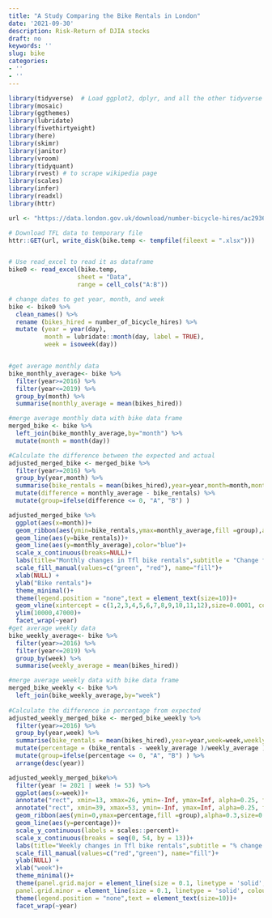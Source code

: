 ```yaml
---
title: "A Study Comparing the Bike Rentals in London"
date: '2021-09-30'
description: Risk-Return of DJIA stocks
draft: no
keywords: ''
slug: bike
categories:
- ''
- ''
---
```

  
  
  
```r
library(tidyverse)  # Load ggplot2, dplyr, and all the other tidyverse packages
library(mosaic)
library(ggthemes)
library(lubridate)
library(fivethirtyeight)
library(here)
library(skimr)
library(janitor)
library(vroom)
library(tidyquant)
library(rvest) # to scrape wikipedia page
library(scales)
library(infer)
library(readxl)
library(httr)
```

  
```r

url <- "https://data.london.gov.uk/download/number-bicycle-hires/ac29363e-e0cb-47cc-a97a-e216d900a6b0/tfl-daily-cycle-hires.xlsx"

# Download TFL data to temporary file
httr::GET(url, write_disk(bike.temp <- tempfile(fileext = ".xlsx")))


# Use read_excel to read it as dataframe
bike0 <- read_excel(bike.temp,
                   sheet = "Data",
                   range = cell_cols("A:B"))

# change dates to get year, month, and week
bike <- bike0 %>% 
  clean_names() %>% 
  rename (bikes_hired = number_of_bicycle_hires) %>% 
  mutate (year = year(day),
          month = lubridate::month(day, label = TRUE),
          week = isoweek(day))


#get average monthly data
bike_monthly_average<- bike %>% 
  filter(year>=2016) %>%
  filter(year<=2019) %>% 
  group_by(month) %>% 
  summarise(monthly_average = mean(bikes_hired))

#merge average monthly data with bike data frame
merged_bike <- bike %>% 
  left_join(bike_monthly_average,by="month") %>% 
  mutate(month = month(day))

#Calculate the difference between the expected and actual
adjusted_merged_bike <- merged_bike %>% 
  filter(year>=2016) %>%
  group_by(year,month) %>% 
  summarise(bike_rentals = mean(bikes_hired),year=year,month=month,monthly_average=monthly_average) %>% 
  mutate(difference = monthly_average - bike_rentals) %>% 
  mutate(group=ifelse(difference <= 0, "A", "B") )

adjusted_merged_bike %>% 
  ggplot(aes(x=month))+
  geom_ribbon(aes(ymin=bike_rentals,ymax=monthly_average,fill =group),alpha=0.3,size=0.2)+
  geom_line(aes(y=bike_rentals))+
  geom_line(aes(y=monthly_average),color="blue")+
  scale_x_continuous(breaks=NULL)+
  labs(title="Monthly changes in Tfl bike rentals",subtitle = "Change from monthly average shown in \nblue and calculated between 2016-2019",caption = "Source: Tfl, London Data Store")+
  scale_fill_manual(values=c("green", "red"), name="fill")+
  xlab(NULL) +
  ylab("Bike rentals")+
  theme_minimal()+
  theme(legend.position = "none",text = element_text(size=10))+
  geom_vline(xintercept = c(1,2,3,4,5,6,7,8,9,10,11,12),size=0.0001, color="gray")+
  ylim(10000,47000)+
  facet_wrap(~year)
#get average weekly data
bike_weekly_average<- bike %>% 
  filter(year>=2016) %>%
  filter(year<=2019) %>% 
  group_by(week) %>% 
  summarise(weekly_average = mean(bikes_hired))

#merge average weekly data with bike data frame
merged_bike_weekly <- bike %>% 
  left_join(bike_weekly_average,by="week")
  
#Calculate the difference in percentage from expected
adjusted_weekly_merged_bike <- merged_bike_weekly %>% 
  filter(year>=2016) %>%
  group_by(year,week) %>% 
  summarise(bike_rentals = mean(bikes_hired),year=year,week=week,weekly_average=weekly_average,) %>%
  mutate(percentage = (bike_rentals - weekly_average )/weekly_average )%>% 
  mutate(group=ifelse(percentage <= 0, "A", "B") ) %>% 
  arrange(desc(year))

adjusted_weekly_merged_bike%>% 
  filter(year != 2021 | week != 53) %>%
  ggplot(aes(x=week))+
  annotate("rect", xmin=13, xmax=26, ymin=-Inf, ymax=Inf, alpha=0.25, fill="grey") +
  annotate("rect", xmin=39, xmax=53, ymin=-Inf, ymax=Inf, alpha=0.25, fill="grey") +
  geom_ribbon(aes(ymin=0,ymax=percentage,fill =group),alpha=0.3,size=0.2)+
  geom_line(aes(y=percentage))+
  scale_y_continuous(labels = scales::percent)+
  scale_x_continuous(breaks = seq(0, 54, by = 13))+
  labs(title="Weekly changes in Tfl bike rentals",subtitle = "% change from weekly averages \ncalculated between 2016-2019",caption = "Source: Tfl, London Data Store")+
  scale_fill_manual(values=c("red","green"), name="fill")+
  ylab(NULL) +
  xlab("week")+
  theme_minimal()+
  theme(panel.grid.major = element_line(size = 0.1, linetype = 'solid', colour = "grey"), 
  panel.grid.minor = element_line(size = 0.1, linetype = 'solid', colour = "grey")) +
  theme(legend.position = "none",text = element_text(size=10))+
  facet_wrap(~year)

```

